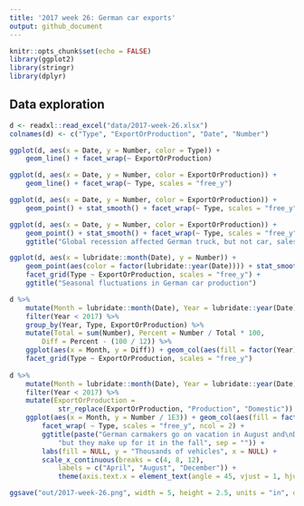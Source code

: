 ```yaml
---
title: '2017 week 26: German car exports'
output: github_document
---
```


```r
knitr::opts_chunk$set(echo = FALSE)
library(ggplot2)
library(stringr)
library(dplyr)
```

## Data exploration

```r
d <- readxl::read_excel("data/2017-week-26.xlsx")
colnames(d) <- c("Type", "ExportOrProduction", "Date", "Number")

ggplot(d, aes(x = Date, y = Number, color = Type)) + 
    geom_line() + facet_wrap(~ ExportOrProduction)

ggplot(d, aes(x = Date, y = Number, color = ExportOrProduction)) + 
    geom_line() + facet_wrap(~ Type, scales = "free_y")

ggplot(d, aes(x = Date, y = Number, color = ExportOrProduction)) + 
    geom_point() + stat_smooth() + facet_wrap(~ Type, scales = "free_y")

ggplot(d, aes(x = Date, y = Number, color = ExportOrProduction)) + 
    geom_point() + stat_smooth() + facet_wrap(~ Type, scales = "free_y", nrow = 2) + 
    ggtitle("Global recession affected German truck, but not car, sales")

ggplot(d, aes(x = lubridate::month(Date), y = Number)) + 
    geom_point(aes(color = factor(lubridate::year(Date)))) + stat_smooth(se = FALSE) + 
    facet_grid(Type ~ ExportOrProduction, scales = "free_y") + 
    ggtitle("Seasonal fluctuations in German car production")

d %>% 
    mutate(Month = lubridate::month(Date), Year = lubridate::year(Date)) %>% 
    filter(Year < 2017) %>% 
    group_by(Year, Type, ExportOrProduction) %>% 
    mutate(Total = sum(Number), Percent = Number / Total * 100, 
        Diff = Percent - (100 / 12)) %>%
    ggplot(aes(x = Month, y = Diff)) + geom_col(aes(fill = factor(Year))) +
    facet_grid(Type ~ ExportOrProduction, scales = "free_y") 
    
d %>% 
    mutate(Month = lubridate::month(Date), Year = lubridate::year(Date)) %>% 
    filter(Year < 2017) %>% 
    mutate(ExportOrProduction = 
            str_replace(ExportOrProduction, "Production", "Domestic")) %>% 
    ggplot(aes(x = Month, y = Number / 1E3)) + geom_col(aes(fill = factor(Year))) +
        facet_wrap( ~ Type, scales = "free_y", ncol = 2) + 
        ggtitle(paste("German carmakers go on vacation in August and\nDecember, ",
            "but they make up for it in the fall", sep = "")) + 
        labs(fill = NULL, y = "Thousands of vehicles", x = NULL) + 
        scale_x_continuous(breaks = c(4, 8, 12), 
            labels = c("April", "August", "December")) + 
            theme(axis.text.x = element_text(angle = 45, vjust = 1, hjust = 1))

ggsave("out/2017-week-26.png", width = 5, height = 2.5, units = "in", dpi = 303)

```